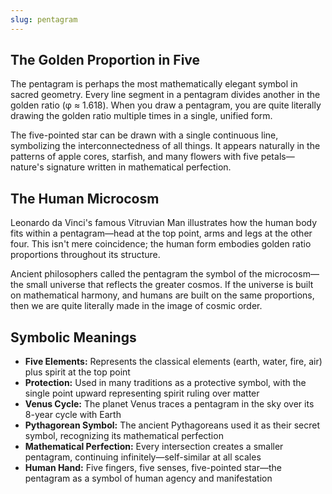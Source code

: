 ```yaml
---
slug: pentagram
---
```


<Section title="The Golden Proportion in Five">

## The Golden Proportion in Five

The pentagram is perhaps the most mathematically elegant symbol in sacred geometry. Every line segment in a pentagram divides another in the golden ratio (φ ≈ 1.618). When you draw a pentagram, you are quite literally drawing the golden ratio multiple times in a single, unified form.

The five-pointed star can be drawn with a single continuous line, symbolizing the interconnectedness of all things. It appears naturally in the patterns of apple cores, starfish, and many flowers with five petals—nature's signature written in mathematical perfection.

</Section>

<Section title="The Human Microcosm">

## The Human Microcosm

Leonardo da Vinci's famous Vitruvian Man illustrates how the human body fits within a pentagram—head at the top point, arms and legs at the other four. This isn't mere coincidence; the human form embodies golden ratio proportions throughout its structure.

Ancient philosophers called the pentagram the symbol of the microcosm—the small universe that reflects the greater cosmos. If the universe is built on mathematical harmony, and humans are built on the same proportions, then we are quite literally made in the image of cosmic order.

</Section>

<Section title="Symbolic Meanings">

## Symbolic Meanings

- **Five Elements:** Represents the classical elements (earth, water, fire, air) plus spirit at the top point
- **Protection:** Used in many traditions as a protective symbol, with the single point upward representing spirit ruling over matter
- **Venus Cycle:** The planet Venus traces a pentagram in the sky over its 8-year cycle with Earth
- **Pythagorean Symbol:** The ancient Pythagoreans used it as their secret symbol, recognizing its mathematical perfection
- **Mathematical Perfection:** Every intersection creates a smaller pentagram, continuing infinitely—self-similar at all scales
- **Human Hand:** Five fingers, five senses, five-pointed star—the pentagram as a symbol of human agency and manifestation

</Section>

<RelatedGeometries slug="pentagram" />
